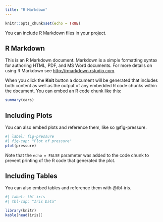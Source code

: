 ```yaml
---
title: "R Markdown"
---
```


```r
knitr::opts_chunk$set(echo = TRUE)
```

You can include R Markdown files in your project.

## R Markdown

This is an R Markdown document. Markdown is a simple formatting syntax for authoring HTML, PDF, and MS Word documents. For more details on using R Markdown see <http://rmarkdown.rstudio.com>.

When you click the **Knit** button a document will be generated that includes both content as well as the output of any embedded R code chunks within the document. You can embed an R code chunk like this:

```r
summary(cars)
```

## Including Plots

You can also embed plots and reference them, like so @fig-pressure.

```r
#| label: fig-pressure
#| fig-cap: "Plot of pressure"
plot(pressure)
```

Note that the `echo = FALSE` parameter was added to the code chunk to prevent printing of the R code that generated the plot.

## Including Tables

You can also embed tables and reference them with @tbl-iris.

```r
#| label: tbl-iris
#| tbl-cap: "Iris Data"

library(knitr)
kable(head(iris))
```

